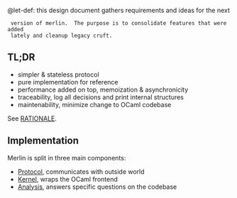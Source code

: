 @let-def: this design document gathers requirements and ideas for the next
  version of merlin.  The purpose is to consolidate features that were added
  lately and cleanup legacy cruft.

== TL;DR ==

* simpler & stateless protocol
* pure implementation for reference
* performance added on top, memoization & asynchronicity
* traceability, log all decisions and print internal structures
* maintenability, minimize change to OCaml codebase

See [[RATIONALE]].

== Implementation ==

Merlin is split in three main components:

* [[Protocol]], communicates with outside world
* [[Kernel]], wraps the OCaml frontend
* [[Analysis]], answers specific questions on the codebase
